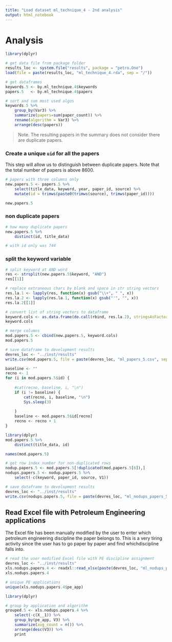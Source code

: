```yaml
---
title: "Load dataset ml_technique_4 - 2nd analysis"
output: html_notebook
---
```


# Analysis

```r
library(dplyr)

# get data file from package folder
results_loc <- system.file("results", package = "petro.One")
load(file = paste(results_loc, "ml_technique_4.rda", sep = "/"))

# get dataframes
keywords.5 <- by.ml_technique.4$keywords
papers.5   <- by.ml_technique.4$papers

# sort and sum most used algos
keywords.5 %>%
    group_by(Var3) %>%
    summarize(papers=sum(paper_count)) %>%
    rename(algorithm = Var3) %>% 
    arrange(desc(papers))

```

> Note. The resulting papers in the summary does not consider there are duplicate papers.

### Create a unique `uid` for all the papers
This step will allow us to distinguish between duplicate papers.
Note that the total number of papers is above 8600.

```r
# papers with three columns only
new.papers.5 <- papers.5 %>% 
    select(title_data, keyword, year, paper_id, source) %>% 
    mutate(id = trimws(paste0(trimws(source), trimws(paper_id))))

new.papers.5
```

### non duplicate papers


```r
# how many duplicate papers
new.papers.5 %>% 
    distinct(id, title_data)

# with id only was 744
```


### split the keyword variable





```r
# split keyword at AND word
res <- strsplit(new.papers.5$keyword, "AND")
res[[1]]

# replace extraneous chars by blank and space in str string vectors 
res.la.1 <- lapply(res, function(x) gsub("\\+", " ", x))
res.la.2 <- lapply(res.la.1, function(x) gsub("'", "", x))
res.la.2[[1]]

# convert list of string vectors to dataframe
keyword.cols <- as.data.frame(do.call(rbind, res.la.2), stringsAsFactors = FALSE)
keyword.cols

# merge columns
mod.papers.5 <- cbind(new.papers.5, keyword.cols)
mod.papers.5
```


```r
# save dataframe to development results
devres_loc <- "../inst/results"
write.csv(mod.papers.5, file = paste(devres_loc, "ml_papers_5.csv", sep = "/"))
```


```r
baseline <- ""
recno <- 1
for (i in mod.papers.5$id) {
    
    #cat(recno, baseline, i, "\n")
    if (i != baseline) {
        cat(recno, i, baseline, "\n")
        Sys.sleep(3)
        
    }
    baseline <- mod.papers.5$id[recno]
    recno <- recno + 1
}
```


```r
library(dplyr)
mod.papers.5 %>%
    distinct(title_data, id)
```

```r
names(mod.papers.5)
```

```r
# get row index number for non-duplicated rows
nodup.papers.5 <- mod.papers.5[!duplicated(mod.papers.5[6]),]
nodups.papers.5 <- nodup.papers.5 %>% 
    select(-c(keyword, paper_id, source, V1))
```

```r
# save dataframe to development results
devres_loc <- "../inst/results"
write.csv(nodups.papers.5, file = paste(devres_loc, "ml_nodups_papers_5.csv", sep = "/"))
```



## Read Excel file with Petroleum Engineering applications
The Excel file has been manually modified by the user to enter which petroleum engineering discipline the paper belongs to. This is a very tiring activity since the user has to go paper by paper and find whichdiscipline falls into.

```r
# read the user modified Excel file with PE discipline assignment
devres_loc <- "../inst/results"
xls.nodups.papers.4 <- readxl::read_xlsx(paste(devres_loc, "ml_nodups_papers_4.xlsx", sep = "/"), sheet = 1)
xls.nodups.papers.4
```

```r
# unique PE applications
unique(xls.nodups.papers.4$pe_app)
```


```r
library(dplyr)

# group by application and algorithm
grouped.5 <- xls.nodups.papers.4 %>% 
    select(-c(X__1)) %>% 
    group_by(pe_app, V3) %>% 
    summarize(avg_count = n()) %>% 
    arrange(desc(V3)) %>% 
    print
```

